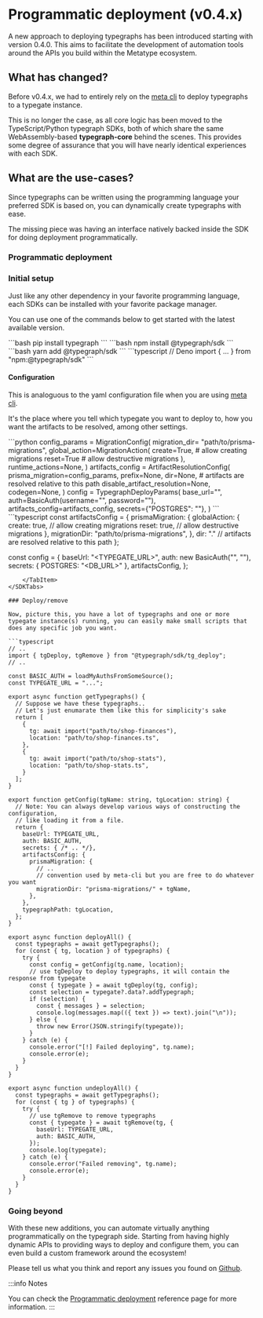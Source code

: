 
# Programmatic deployment (v0.4.x)

A new approach to deploying typegraphs has been introduced starting with version 0.4.0. This aims to facilitate the development of automation tools around the APIs you build within the Metatype ecosystem.

## What has changed?

Before v0.4.x, we had to entirely rely on the [meta cli](/docs/reference/meta-cli) to deploy typegraphs to a typegate instance.

This is no longer the case, as all core logic has been moved to the TypeScript/Python typegraph SDKs, both of which share the same WebAssembly-based **typegraph-core** behind the scenes. This provides some degree of assurance that you will have nearly identical experiences with each SDK.


## What are the use-cases?

Since typegraphs can be written using the programming language your preferred SDK is based on, you can dynamically create typegraphs with ease.

The missing piece was having an interface natively backed inside the SDK for doing deployment programmatically.

### Programmatic deployment


### Initial setup

Just like any other dependency in your favorite programming language, each SDKs can be installed with your favorite package manager.

You can use one of the commands below to get started with the latest available version.


<SDKTabs>
    <TabItem value="python">
```bash
pip install typegraph
```
    </TabItem>
    <TabItem value="typescript">
```bash
npm install @typegraph/sdk
```
```bash
yarn add @typegraph/sdk
```
```typescript
// Deno
import { ... } from "npm:@typegraph/sdk" 
```
    </TabItem>
</SDKTabs>

#### Configuration
This is analoguous to the yaml configuration file when you are using [meta cli](/docs/reference/meta-cli).

It's the place where you tell which typegate you want to deploy to, how you want the artifacts to be resolved, among other settings.

<SDKTabs>
    <TabItem value="python">
```python
config_params = MigrationConfig(
    migration_dir= "path/to/prisma-migrations",
    global_action=MigrationAction(
        create=True, # allow creating migrations
        reset=True  # allow destructive migrations
    ),
    runtime_actions=None,
)
artifacts_config = ArtifactResolutionConfig(
    prisma_migration=config_params,
    prefix=None,
    dir=None,  # artifacts are resolved relative to this path
    disable_artifact_resolution=None,
    codegen=None,
)
config = TypegraphDeployParams(
    base_url="<TYPEGATE_URL>",
    auth=BasicAuth(username="<USERNAME>", password="<PASSWORD>"),
    artifacts_config=artifacts_config,
    secrets={"POSTGRES": "<DB_URL>"},
)
```
    </TabItem>
    <TabItem value="typescript">
```typescript
const artifactsConfig = {
  prismaMigration: {
    globalAction: {
      create: true, // allow creating migrations
      reset: true, // allow destructive migrations
    },
    migrationDir: "path/to/prisma-migrations",
  },
 dir: "." // artifacts are resolved relative to this path
};

const config = {
  baseUrl: "<TYPEGATE_URL>",
  auth: new BasicAuth("<USERNAME>", "<PASSWORD>"),
  secrets: { POSTGRES: "<DB_URL>" },
  artifactsConfig,
};
```
    </TabItem>
</SDKTabs>

### Deploy/remove

Now, picture this, you have a lot of typegraphs and one or more typegate instance(s) running, you can easily make small scripts that does any specific job you want.

```typescript
// ..
import { tgDeploy, tgRemove } from "@typegraph/sdk/tg_deploy";
// ..

const BASIC_AUTH = loadMyAuthsFromSomeSource();
const TYPEGATE_URL = "...";

export async function getTypegraphs() {
  // Suppose we have these typegraphs..
  // Let's just enumarate them like this for simplicity's sake
  return [
    {
      tg: await import("path/to/shop-finances"),
      location: "path/to/shop-finances.ts",
    },
    {
      tg: await import("path/to/shop-stats"),
      location: "path/to/shop-stats.ts",
    }
  ];
}

export function getConfig(tgName: string, tgLocation: string) {
  // Note: You can always develop various ways of constructing the configuration,
  // like loading it from a file.
  return {
    baseUrl: TYPEGATE_URL,
    auth: BASIC_AUTH,
    secrets: { /* .. */},
    artifactsConfig: {
      prismaMigration: {
        // ..
        // convention used by meta-cli but you are free to do whatever you want
        migrationDir: "prisma-migrations/" + tgName,
      },
    },
    typegraphPath: tgLocation,
  };
}

export async function deployAll() {
  const typegraphs = await getTypegraphs();
  for (const { tg, location } of typegraphs) {
    try {
      const config = getConfig(tg.name, location);
      // use tgDeploy to deploy typegraphs, it will contain the response from typegate
      const { typegate } = await tgDeploy(tg, config);
      const selection = typegate?.data?.addTypegraph;
      if (selection) {
        const { messages } = selection;
        console.log(messages.map(({ text }) => text).join("\n"));
      } else {
        throw new Error(JSON.stringify(typegate));
      }
    } catch (e) {
      console.error("[!] Failed deploying", tg.name);
      console.error(e);
    }
  }
}

export async function undeployAll() {
  const typegraphs = await getTypegraphs();
  for (const { tg } of typegraphs) {
    try {
      // use tgRemove to remove typegraphs
      const { typegate } = await tgRemove(tg, {
        baseUrl: TYPEGATE_URL,
        auth: BASIC_AUTH,
      });
      console.log(typegate);
    } catch (e) {
      console.error("Failed removing", tg.name);
      console.error(e);
    }
  }
}
```

### Going beyond

With these new additions, you can automate virtually anything programmatically on the typegraph side.
Starting from having highly dynamic APIs to providing ways to deploy and configure them, you can even build a custom framework around the ecosystem!

Please tell us what you think and report any issues you found on [Github](https://github.com/metatypedev/metatype/issues).

:::info Notes

You can check the [Programmatic deployment](/docs/reference/programmatic-deployment) reference page for more information.
:::
